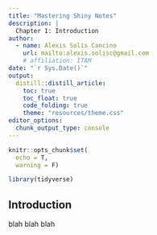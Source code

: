 ```yaml
---
title: "Mastering Shiny Notes"
description: |
  Chapter 1: Introduction
author:
  - name: Alexis Solis Cancino
    url: mailto:alexis.solisc@gmail.com
    # affiliation: ITAM
date: "`r Sys.Date()`"
output: 
  distill::distill_article:
    toc: true
    toc_float: true
    code_folding: true
    theme: "resources/theme.css"
editor_options: 
  chunk_output_type: console
---
```



```r
knitr::opts_chunk$set(
  echo = T,
  warning = F)

library(tidyverse)
```


## Introduction

blah blah blah